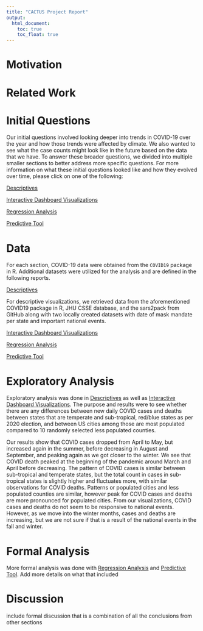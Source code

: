```yaml
---
title: "CACTUS Project Report"
output: 
  html_document:
    toc: true
    toc_float: true
---
```


# Motivation

# Related Work

# Initial Questions

Our initial questions involved looking deeper into trends in COVID-19 over the year and how those trends were affected by climate. We also wanted to see what the case counts might look like in the future based on the data that we have. To answer these broader questions, we divided into multiple smaller sections to better address more specific questions. For more information on what these initial questions looked like and how they evolved over time, please click on one of the following:

[Descriptives](descriptive_plotly.html)

[Interactive Dashboard Visualizations](create_shiny.html)

[Regression Analysis](Regression-Analysis.html)

[Predictive Tool](predictive_tool.html)


# Data

For each section, COVID-19 data were obtained from the `COVID19` package in R. Additional datasets were utilized for the analysis and are defined in the following reports.

[Descriptives](descriptive_plotly.html)

For descriptive visualizations, we retrieved data from the aforementioned COVID19 package in R, JHU CSSE database, and the sars2pack from GitHub along with two locally created datasets with date of mask mandate per state and important national events. 

[Interactive Dashboard Visualizations](create_shiny.html)

[Regression Analysis](Regression-Analysis.html)

[Predictive Tool](predictive_tool.html)

# Exploratory Analysis

Exploratory analysis was done in [Descriptives](descriptive_plotly.html) as well as [Interactive Dashboard Visualizations](create_shiny.html). The purpose and results were to see whether there are any differences between new daily COVID cases and deaths between states that are temperate and sub-tropical, red/blue states as per 2020 election, and between US cities among those are most populated compared to 10 randomly selected less populated counties.

Our results show that COVID cases dropped from April to May, but increased again in the summer, before decreasing in August and September, and peaking again as we got closer to the winter. We see that COVID death peaked at the beginning of the pandemic around March and April before decreasing. The pattern of COVID cases is similar between sub-tropical and temperate states, but the total count in cases in sub-tropical states is slightly higher and fluctuates more, with similar observations for COVID deaths. Patterns or populated cities and less populated counties are similar, however peak for COVID cases and deaths are more pronounced for populated cities. From our visualizations, COVID cases and deaths do not seem to be responsive to national events. However, as we move into the winter months, cases and deaths are increasing, but we are not sure if that is a result of the national events in the fall and winter.

# Formal Analysis

More formal analysis was done with [Regression Analysis](Regression-Analysis.html) and [Predictive Tool](predictive_tool.html). Add more details on what that included

# Discussion
include formal discussion that is a combination of all the conclusions from other sections

